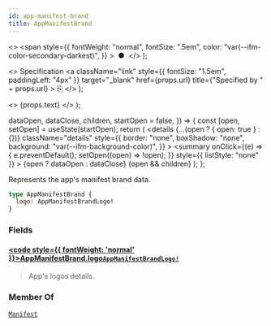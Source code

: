 ```yaml
---
id: app-manifest-brand
title: AppManifestBrand
---
```


  <>
    <span
      style={{
        fontWeight: "normal",
        fontSize: ".5em",
        color: "var(--ifm-color-secondary-darkest)",
      }}
    >
      &nbsp;●&nbsp;
    </span>
  </>
);

  <>
    Specification
    <a
      className="link"
      style={{ fontSize: "1.5em", paddingLeft: "4px" }}
      target="\_blank"
      href={props.url}
      title={"Specified by " + props.url}
    >
      ⎘
    </a>
  </>
);

  <>
    <span className={props.class}>{props.text}</span>
  </>
);


  dataOpen,
  dataClose,
  children,
  startOpen = false,
}) => {
  const [open, setOpen] = useState(startOpen);
  return (
    <details
      {...(open ? { open: true } : {})}
      className="details"
      style={{
        border: "none",
        boxShadow: "none",
        background: "var(--ifm-background-color)",
      }}
    >
      <summary
        onClick={(e) => {
          e.preventDefault();
          setOpen((open) => !open);
        }}
        style={{ listStyle: "none" }}
      >
        {open ? dataOpen : dataClose}
      </summary>
      {open && children}
    </details>
  );
};

Represents the app's manifest brand data.

<Badge
  text="Added in Saleor 3.14"
  class="badge badge--secondary margin-bottom--sm"
/>

<FeaturePreview />

```graphql
type AppManifestBrand {
  logo: AppManifestBrandLogo!
}
```

### Fields

#### [<code style={{ fontWeight: 'normal' }}>AppManifestBrand.<b>logo</b></code>](#)<Bullet />[`AppManifestBrandLogo!`](../../../api-reference/apps/objects/app-manifest-brand-logo) <Badge class="badge badge--secondary" text="non-null"/> <Badge class="badge badge--secondary" text="object"/> <Badge class="badge badge--secondary" text="apps"/>

> App's logos details.
>
> <Badge
>   text="Added in Saleor 3.14"
>   class="badge badge--secondary margin-bottom--sm"
> />
>
> <FeaturePreview />

### Member Of

[`Manifest`](../../../api-reference/apps/objects/manifest) <Badge class="badge badge--secondary" text="object"/>

